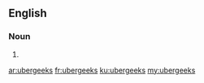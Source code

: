 ==English==

===Noun===
{{head|en|plural}}

# {{plural of|ubergeek|lang=en}}

[[ar:ubergeeks]]
[[fr:ubergeeks]]
[[ku:ubergeeks]]
[[my:ubergeeks]]